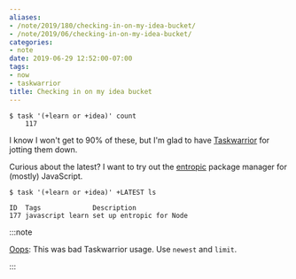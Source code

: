```yaml
---
aliases:
- /note/2019/180/checking-in-on-my-idea-bucket/
- /note/2019/06/checking-in-on-my-idea-bucket/
categories:
- note
date: 2019-06-29 12:52:00-07:00
tags:
- now
- taskwarrior
title: Checking in on my idea bucket
---
```


```
$ task '(+learn or +idea)' count
    117
```

I know I won't get to 90% of these, but I'm glad to have [Taskwarrior][] for
jotting them down.

[Taskwarrior]: /tags/taskwarrior

Curious about the latest? I want to try out the [entropic][] package manager for
(mostly) JavaScript.

```
$ task '(+learn or +idea)' +LATEST ls

ID  Tags             Description
177 javascript learn set up entropic for Node
```

[entropic]: https://github.com/entropic-dev/entropic
[Oops]: /note/2019/07/task-add-admit-a-mistake/

:::note

[Oops][]: This was bad Taskwarrior usage. Use `newest` and `limit`.

:::
